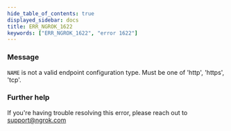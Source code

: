 ```yaml
---
hide_table_of_contents: true
displayed_sidebar: docs
title: ERR_NGROK_1622
keywords: ["ERR_NGROK_1622", "error 1622"]
---
```


### Message

`NAME` is not a valid endpoint configuration type. Must be one of 'http', 'https', 'tcp'.

### Further help

If you're having trouble resolving this error, please reach out to [support@ngrok.com](mailto:support@ngrok.com?subject=Help%20with%20ERR_NGROK_1622)
